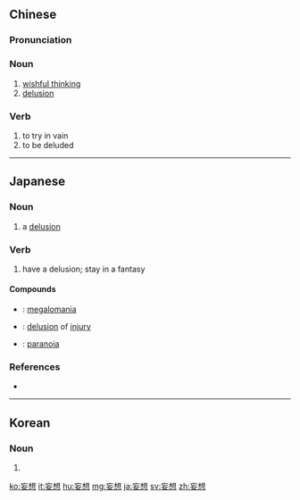 ==Chinese==
{{zh-forms}}

===Pronunciation===
{{zh-pron
|m=wàngxiǎng
|c=mong5 soeng2
|h=pfs=mong-sióng
|mn=qz,tw,xm:bōng-sióng/zz:bōng-siáng
|cat=n,v
}}

===Noun===
{{zh-noun}}

# [[wishful thinking]]
# [[delusion]]

===Verb===
{{zh-verb}}

# to try in vain
# to be deluded

----

==Japanese==
{{ja-kanjitab|もう|そう|yomi=on}}

===Noun===
{{ja-noun|もうそう}}

# a [[delusion]]

===Verb===
{{ja-verb-suru|tr=trans|もうそう}}

# have a delusion; stay in a fantasy

====Compounds====
* {{ja-r|誇大妄想|こだいもうそう}}: [[megalomania]]
* {{ja-r|被害妄想|ひがいもうそう}}: [[delusion]] of [[injury]]
* {{ja-r|妄想症|もうそうしょう}}: [[paranoia]]

===References===
* {{R:Shogakukan}}
----
==Korean==
{{ko-hanjatab}}

===Noun===
{{ko-noun|hj|hangeul=망상}}

# {{hanja form of|망상}}

[[ko:妄想]]
[[it:妄想]]
[[hu:妄想]]
[[mg:妄想]]
[[ja:妄想]]
[[sv:妄想]]
[[zh:妄想]]